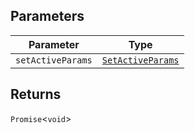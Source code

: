 ## Parameters

| Parameter         | Type                                                                    |
| ----------------- | ----------------------------------------------------------------------- |
| `setActiveParams` | [`SetActiveParams`](/docs/reference/javascript/types/set-active-params) |

## Returns

`Promise`\<`void`\>
